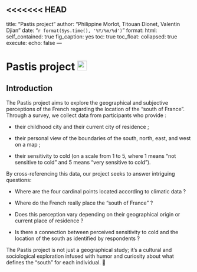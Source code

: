 <<<<<<< HEAD
---
title: "Pastis project"
author: "Philippine Morlot, Titouan Dionet, Valentin Djian"
date: "`r format(Sys.time(), '%Y/%m/%d')`"
format:
  html:
    self_contained: true
    fig_caption: yes
    toc: true
    toc_float:
      collapsed: true
execute:
  echo: false
---

# Pastis project ![](/illustrations/emoji_pastis.png){width="26"} {.unnumbered}

## Introduction

The Pastis project aims to explore the geographical and subjective perceptions of the French regarding the location of the "south of France". Through a survey, we collect data from participants who provide :

-   their childhood city and their current city of residence ;

-   their personal view of the boundaries of the south, north, east, and west on a map ;

-   their sensitivity to cold (on a scale from 1 to 5, where 1 means "not sensitive to cold" and 5 means "very sensitive to cold").

By cross-referencing this data, our project seeks to answer intriguing questions:

-   Where are the four cardinal points located according to climatic data ?

-   Where do the French really place the "south of France" ?

-   Does this perception vary depending on their geographical origin or current place of residence ?

-   Is there a connection between perceived sensitivity to cold and the location of the south as identified by respondents ?

The Pastis project is not just a geographical study; it’s a cultural and sociological exploration infused with humor and curiosity about what defines the "south" for each individual. 🍹
